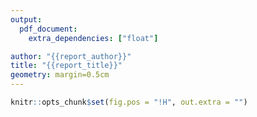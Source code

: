 ```yaml
---
output:
  pdf_document:
    extra_dependencies: ["float"]

author: "{{report_author}}"
title: "{{report_title}}"
geometry: margin=0.5cm
---
```


```r
knitr::opts_chunk$set(fig.pos = "!H", out.extra = "")
```
